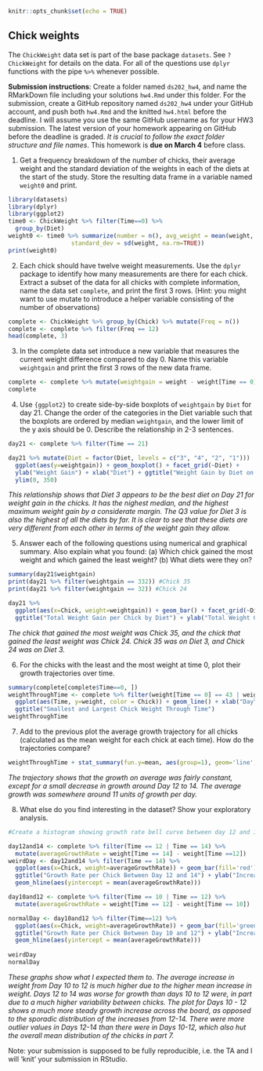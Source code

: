 ```r
knitr::opts_chunk$set(echo = TRUE)
```

## Chick weights

The `ChickWeight` data set is part of the base package `datasets`. See `?ChickWeight` for details on the data.
For all of the questions use `dplyr` functions with the pipe `%>%` whenever possible.

**Submission instructions**: Create a folder named `ds202_hw4`, and name the RMarkDown file including your solutions `hw4.Rmd` under this folder. For the submission, create a GitHub repository named `ds202_hw4` under your GitHub account, and push both `hw4.Rmd` and the knitted `hw4.html` before the deadline. I will assume you use the same GitHub username as for your HW3 submission. The latest version of your homework appearing on GitHub before the deadline is graded. *It is crucial to follow the exact folder structure and file names*. This homework is **due on March 4** before class.

1. Get a frequency breakdown of the number of chicks, their average weight and the standard deviation of the weights in each of the diets at the start of the study. Store the resulting data frame in a variable named `weight0` and print.<br>
<!-- 5 pts of extra credit: construct a ggplot that shows average weights by diet with an interval (shown as a line) of +- the standard deviation around the averages. -->

```r
library(datasets)
library(dplyr)
library(ggplot2)
time0 <- ChickWeight %>% filter(Time==0) %>% 
  group_by(Diet)
weight0 <- time0 %>% summarize(number = n(), avg_weight = mean(weight, na.rm = TRUE), 
                  standard_dev = sd(weight, na.rm=TRUE))
print(weight0)
```

2. Each chick should have twelve weight measurements. Use the `dplyr` package to identify how many measurements are there for each chick. Extract a subset of the data for all chicks with complete information, name the data set `complete`, and print the first 3 rows. (Hint: you might want to use mutate to introduce a helper variable consisting of the number of observations)
```r
complete <- ChickWeight %>% group_by(Chick) %>% mutate(Freq = n()) 
complete <- complete %>% filter(Freq == 12)
head(complete, 3)
```
3. In the complete data set introduce a new variable that measures the current weight difference compared to day 0. Name this variable  `weightgain` and print the first 3 rows of the new data frame.
```r
complete <- complete %>% mutate(weightgain = weight - weight[Time == 0])
complete
```
4. Use `{ggplot2}` to create side-by-side boxplots of `weightgain` by `Diet` for day 21. Change the order of the categories in the Diet variable such that the boxplots are ordered by median `weightgain`, and the lower limit of the y axis should be 0. Describe the relationship in 2-3 sentences. 
```r
day21 <- complete %>% filter(Time == 21)

day21 %>% mutate(Diet = factor(Diet, levels = c("3", "4", "2", "1")))  %>%
  ggplot(aes(y=weightgain)) + geom_boxplot() + facet_grid(~Diet) +
  ylab("Weight Gain") + xlab("Diet") + ggtitle("Weight Gain by Diet on Day 21") + 
  ylim(0, 350)
```

*This relationship shows that Diet 3 appears to be the best diet on Day 21 for weight gain in the chicks. It has the nighest median, and the highest maximum weight gain by a considerate margin. The Q3 value for Diet 3 is also the highest of all the diets by far. It is clear to see that these diets are very different from each other in terms of the weight gain they allow.*

5. Answer each of the following questions using numerical and graphical summary. Also explain what you found: (a) Which chick gained the most weight and which gained the least weight? (b) What diets were they on?
```r
summary(day21$weightgain)
print(day21 %>% filter(weightgain == 332)) #Chick 35
print(day21 %>% filter(weightgain == 32)) #Chick 24

day21 %>% 
  ggplot(aes(x=Chick, weight=weightgain)) + geom_bar() + facet_grid(~Diet, scales = "free_x") + 
  ggtitle("Total Weight Gain per Chick by Diet") + ylab("Total Weight Gain")
```

*The chick that gained the most weight was Chick 35, and the chick that gained the least weight was Chick 24. Chick 35 was on Diet 3, and Chick 24 was on Diet 3.*


6. For the chicks with the least and the most weight at time 0, plot their growth trajectories over time. </br>

```r
summary(complete[complete$Time==0, ])
weightThroughTime <- complete %>% filter(weight[Time == 0] == 43 | weight[Time == 0] == 39) %>%
  ggplot(aes(Time, y=weight, color = Chick)) + geom_line() + xlab("Day") +
  ggtitle("Smallest and Largest Chick Weight Through Time")
weightThroughTime
```

7. Add to the previous plot the average growth trajectory for all chicks (calculated as the mean weight for each chick at each time). How do the trajectories compare?

```r
weightThroughTime + stat_summary(fun.y=mean, aes(group=1), geom='line', color='black', size = 3)
```

*The trajectory shows that the growth on average was fairly constant, except for a small decrease in growth around Day 12 to 14. The average growth was somewhere around 11 units of growth per day. *

8. What else do you find interesting in the dataset? Show your exploratory analysis.
```r
#Create a histogram showing growth rate bell curve between day 12 and 14 to try to see why growth was slow there

day12and14 <- complete %>% filter(Time == 12 | Time == 14) %>% 
  mutate(averageGrowthRate = weight[Time == 14] - weight[Time ==12])
weirdDay <- day12and14 %>% filter(Time == 14) %>%
  ggplot(aes(x=Chick, weight=averageGrowthRate)) + geom_bar(fill='red') + 
  ggtitle("Growth Rate per Chick Between Day 12 and 14") + ylab("Increase in Weight") + 
  geom_hline(aes(yintercept = mean(averageGrowthRate)))

day10and12 <- complete %>% filter(Time == 10 | Time == 12) %>% 
  mutate(averageGrowthRate = weight[Time == 12] - weight[Time == 10])

normalDay <- day10and12 %>% filter(Time==12) %>%
  ggplot(aes(x=Chick, weight=averageGrowthRate)) + geom_bar(fill='green') + 
  ggtitle("Growth Rate per Chick Between Day 10 and 12") + ylab("Increase in Weight") + 
  geom_hline(aes(yintercept = mean(averageGrowthRate)))
  
weirdDay
normalDay
```

*These graphs show what I expected them to. The average increase in weight from Day 10 to 12 is much higher due to the higher mean increase in weight. Days 12 to 14 was worse for growth than days 10 to 12 were, in part due to a much higher variability between chicks. The plot for Days 10 - 12 shows a much more steady growth increase across the board, as opposed to the sporadic distribution of the increases from 12-14. There were more outlier values in Days 12-14 than there were in Days 10-12, which also hut the overall mean distribution of the chicks in part 7.*

Note: your submission is supposed to be fully reproducible, i.e. the TA and I will 'knit' your submission in RStudio. 
